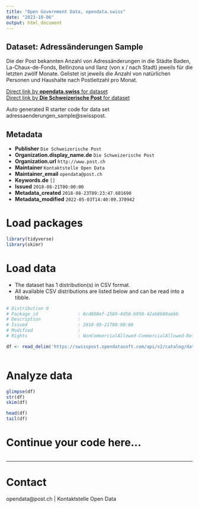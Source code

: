 ```yaml
---
title: "Open Government Data, opendata.swiss"
date: "2023-10-06"
output: html_document
---
```


## Dataset: Adressänderungen Sample

Die der Post bekannten Anzahl von Adressänderungen in die Städte Baden, La-Chaux-de-Fonds, Bellinzona und Ilanz (von x / nach Stadt) jeweils für die letzten zwölf Monate. Gelistet ist jeweils die Anzahl von natürlichen Personen und Haushalte nach Postleitzahl pro Monat.

[Direct link by **opendata.swiss** for dataset](https://opendata.swiss/de/dataset/adressaenderungen-sample)<br>
[Direct link by **Die Schweizerische Post** for dataset](https://swisspost.opendatasoft.com/explore/dataset/adressaenderungen_sample)

Auto generated R starter code for data set adressaenderungen_sample@swisspost.

## Metadata

- **Publisher** `Die Schweizerische Post`
- **Organization.display_name.de** `Die Schweizerische Post`
- **Organization.url** `http://www.post.ch`
- **Maintainer** `Kontaktstelle Open Data`
- **Maintainer_email** `opendata@post.ch`
- **Keywords.de** `[]`
- **Issued** `2018-08-21T00:00:00`
- **Metadata_created** `2018-08-23T09:23:47.601690`
- **Metadata_modified** `2022-05-03T14:40:09.370942`


# Load packages

```r

library(tidyverse)
library(skimr)

```

# Load data

-   The dataset has 1 distribution(s) in CSV format.
-   All available CSV distributions are listed below and can be read into a tibble.

```r

# Distribution 0
# Package_id               : 0cd808ef-2589-4d50-b950-42ab8b80aebb
# Description              : 
# Issued                   : 2018-08-21T00:00:00
# Modified                 : 
# Rights                   : NonCommercialAllowed-CommercialAllowed-ReferenceRequired

df <- read_delim('https://swisspost.opendatasoft.com/api/v2/catalog/datasets/adressaenderungen_sample/exports/csv')



```

# Analyze data

```r

glimpse(df)
str(df)
skim(df)

head(df)
tail(df)

```

# Continue your code here...

```r

```

------------------------------------------------------------------------

# Contact

opendata@post.ch | Kontaktstelle Open Data
